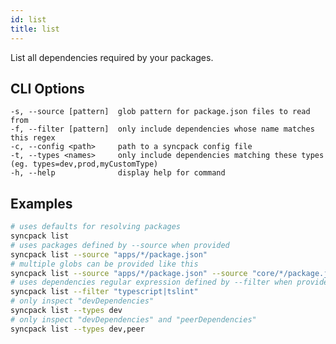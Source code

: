 ```yaml
---
id: list
title: list
---
```


List all dependencies required by your packages.

## CLI Options

```
-s, --source [pattern]  glob pattern for package.json files to read from
-f, --filter [pattern]  only include dependencies whose name matches this regex
-c, --config <path>     path to a syncpack config file
-t, --types <names>     only include dependencies matching these types (eg. types=dev,prod,myCustomType)
-h, --help              display help for command
```

## Examples

```bash
# uses defaults for resolving packages
syncpack list
# uses packages defined by --source when provided
syncpack list --source "apps/*/package.json"
# multiple globs can be provided like this
syncpack list --source "apps/*/package.json" --source "core/*/package.json"
# uses dependencies regular expression defined by --filter when provided
syncpack list --filter "typescript|tslint"
# only inspect "devDependencies"
syncpack list --types dev
# only inspect "devDependencies" and "peerDependencies"
syncpack list --types dev,peer
```

